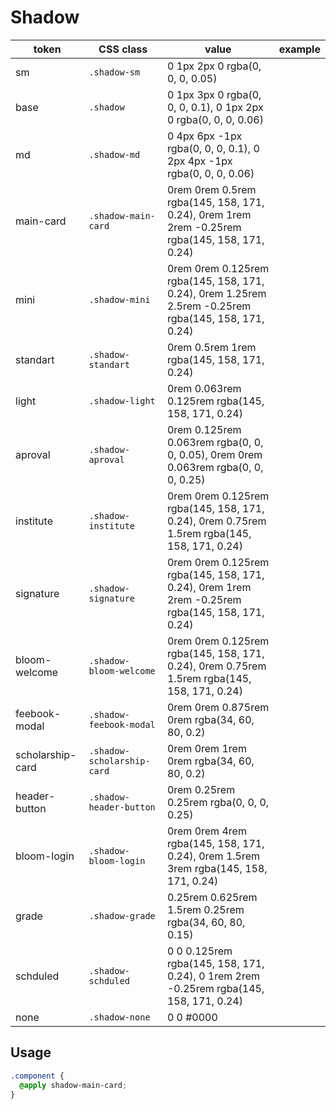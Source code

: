
<Meta title="Design Tokens/Shadow" />

# Shadow

<table>
  <thead>
    <tr>
      <th>token</th>
      <th>CSS class</th>
      <th>value</th>
      <th>example</th>
    </tr>
  </thead>
  <tr>
    <td>sm</td>
    <td>
      <code>.shadow-sm</code>
    </td>
    <td>0 1px 2px 0 rgba(0, 0, 0, 0.05)</td>
    <td>
      <div class="p-4 bg-grey-200">
        <div class="shadow-sm bg-white rounded-xl w-10 h-10"></div>
      </div>
    </td>
  </tr>
  <tr>
    <td>base</td>
    <td>
      <code>.shadow</code>
    </td>
    <td>0 1px 3px 0 rgba(0, 0, 0, 0.1), 0 1px 2px 0 rgba(0, 0, 0, 0.06)</td>
    <td>
      <div class="p-4 bg-grey-200">
        <div class="shadow bg-white rounded-xl w-10 h-10"></div>
      </div>
    </td>
  </tr>
  <tr>
    <td>md</td>
    <td>
      <code>.shadow-md</code>
    </td>
    <td>0 4px 6px -1px rgba(0, 0, 0, 0.1), 0 2px 4px -1px rgba(0, 0, 0, 0.06)</td>
    <td>
      <div class="p-4 bg-grey-200">
        <div tabIndex="0" class="shadow-md bg-white rounded-xl w-10 h-10"></div>
      </div>
    </td>
  </tr>
   <tr>
    <td>main-card</td>
    <td>
      <code>.shadow-main-card</code>
    </td>
    <td>0rem 0rem 0.5rem rgba(145, 158, 171, 0.24), 0rem 1rem 2rem -0.25rem rgba(145, 158, 171, 0.24)</td>
    <td>
      <div class="p-4 bg-grey-200">
        <div tabIndex="0" class="shadow-main-card bg-white rounded-xl w-10 h-10"></div>
      </div>
    </td>
  </tr>
  <tr>
    <td>mini</td>
    <td>
      <code>.shadow-mini</code>
    </td>
    <td>0rem 0rem 0.125rem rgba(145, 158, 171, 0.24), 0rem 1.25rem 2.5rem -0.25rem rgba(145, 158, 171, 0.24)</td>
    <td>
      <div class="p-4 bg-grey-200">
        <div tabIndex="0" class="shadow-mini bg-white rounded-xl w-10 h-10"></div>
      </div>
    </td>
  </tr>
   <tr>
    <td>standart</td>
    <td>
      <code>.shadow-standart</code>
    </td>
    <td>0rem 0.5rem 1rem rgba(145, 158, 171, 0.24)</td>
    <td>
      <div class="p-4 bg-grey-200">
        <div tabIndex="0" class="shadow-standart bg-white rounded-xl w-10 h-10"></div>
      </div>
    </td>
  </tr>
  <tr>
    <td>light</td>
    <td>
      <code>.shadow-light</code>
    </td>
    <td>0rem 0.063rem 0.125rem rgba(145, 158, 171, 0.24)</td>
    <td>
      <div class="p-4 bg-grey-200">
        <div tabIndex="0" class="shadow-light bg-white rounded-xl w-10 h-10"></div>
      </div>
    </td>
  </tr>
  <tr>
    <td>aproval</td>
    <td>
      <code>.shadow-aproval</code>
    </td>
    <td>0rem 0.125rem 0.063rem rgba(0, 0, 0, 0.05), 0rem 0rem 0.063rem rgba(0, 0, 0, 0.25)</td>
    <td>
      <div class="p-4 bg-grey-200">
        <div tabIndex="0" class="shadow-aproval bg-white rounded-xl w-10 h-10"></div>
      </div>
    </td>
  </tr>
   <tr>
    <td>institute</td>
    <td>
      <code>.shadow-institute</code>
    </td>
    <td>0rem 0rem 0.125rem rgba(145, 158, 171, 0.24), 0rem 0.75rem 1.5rem rgba(145, 158, 171, 0.24)</td>
    <td>
      <div class="p-4 bg-grey-200">
        <div tabIndex="0" class="shadow-institute bg-white rounded-xl w-10 h-10"></div>
      </div>
    </td>
  </tr>
   <tr>
    <td>signature</td>
    <td>
      <code>.shadow-signature</code>
    </td>
    <td>0rem 0rem 0.125rem rgba(145, 158, 171, 0.24), 0rem 1rem 2rem -0.25rem rgba(145, 158, 171, 0.24)</td>
    <td>
      <div class="p-4 bg-grey-200">
        <div tabIndex="0" class="shadow-signature bg-white rounded-xl w-10 h-10"></div>
      </div>
    </td>
  </tr>
  <tr>
    <td>bloom-welcome</td>
    <td>
      <code>.shadow-bloom-welcome</code>
    </td>
    <td> 0rem 0rem 0.125rem rgba(145, 158, 171, 0.24), 0rem 0.75rem 1.5rem rgba(145, 158, 171, 0.24)</td>
    <td>
      <div class="p-4 bg-grey-200">
        <div tabIndex="0" class="shadow-bloom-welcome bg-white rounded-xl w-10 h-10"></div>
      </div>
    </td>
  </tr>
  <tr>
    <td>feebook-modal</td>
    <td>
      <code>.shadow-feebook-modal</code>
    </td>
    <td>0rem 0rem 0.875rem 0rem rgba(34, 60, 80, 0.2)</td>
    <td>
      <div class="p-4 bg-grey-200">
        <div tabIndex="0" class="shadow-feebook-modal bg-white rounded-xl w-10 h-10"></div>
      </div>
    </td>
  </tr>
  <tr>
    <td>scholarship-card</td>
    <td>
      <code>.shadow-scholarship-card</code>
    </td>
    <td>0rem 0rem 1rem 0rem rgba(34, 60, 80, 0.2)</td>
    <td>
      <div class="p-4 bg-grey-200">
        <div tabIndex="0" class="shadow-scholarship-card bg-white rounded-xl w-10 h-10"></div>
      </div>
    </td>
  </tr>
  <tr>
    <td>header-button</td>
    <td>
      <code>.shadow-header-button</code>
    </td>
    <td>0rem 0.25rem 0.25rem rgba(0, 0, 0, 0.25)</td>
    <td>
      <div class="p-4 bg-grey-200">
        <div tabIndex="0" class="shadow-header-button bg-white rounded-xl w-10 h-10"></div>
      </div>
    </td>
  </tr>
  <tr>
    <td>bloom-login</td>
    <td>
      <code>.shadow-bloom-login</code>
    </td>
    <td> 0rem 0rem 4rem rgba(145, 158, 171, 0.24), 0rem 1.5rem 3rem rgba(145, 158, 171, 0.24)</td>
    <td>
      <div class="p-4 bg-grey-200">
        <div tabIndex="0" class="shadow-bloom-login bg-white rounded-xl w-10 h-10"></div>
      </div>
    </td>
  </tr>
  <tr>
    <td>grade</td>
    <td>
      <code>.shadow-grade</code>
    </td>
    <td> 0.25rem 0.625rem 1.5rem 0.25rem rgba(34, 60, 80, 0.15)</td>
    <td>
      <div class="p-4 bg-grey-200">
        <div tabIndex="0" class="shadow-grade bg-white rounded-xl w-10 h-10"></div>
      </div>
    </td>
  </tr>
  <tr>
    <td>schduled</td>
    <td>
      <code>.shadow-schduled</code>
    </td>
    <td> 0 0 0.125rem rgba(145, 158, 171, 0.24), 0 1rem 2rem -0.25rem rgba(145, 158, 171, 0.24)</td>
    <td>
      <div class="p-4 bg-grey-200">
        <div tabIndex="0" class="shadow-schduled bg-white rounded-xl w-10 h-10"></div>
      </div>
    </td>
  </tr>
  <tr>
    <td>none</td>
    <td>
      <code>.shadow-none</code>
    </td>
    <td>0 0 #0000</td>
    <td>
      <div class="p-4 bg-grey-200">
        <div class="shadow-none bg-white rounded-xl w-10 h-10"></div>
      </div>
    </td>
  </tr>
</table>

## Usage

```css
.component {
  @apply shadow-main-card;
}
```

<Preview isExpanded>
  <div class="shadow-main-card bg-white rounded-xl w-10 h-10"></div>
</Preview>
